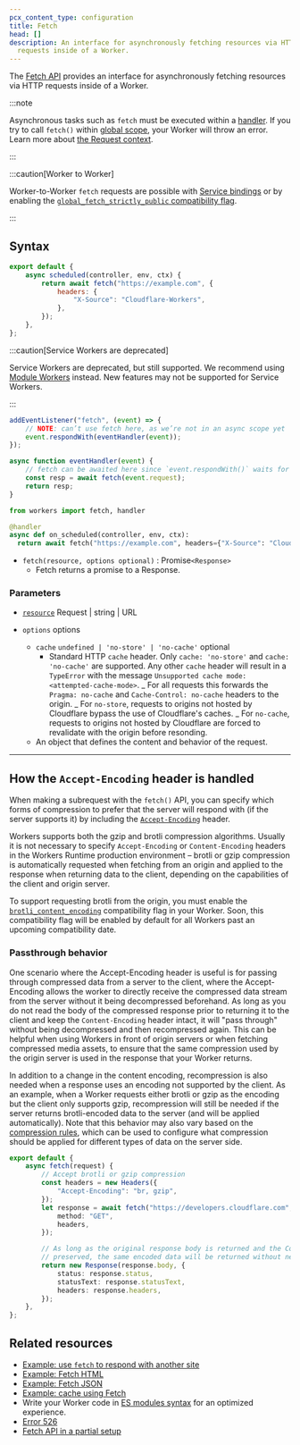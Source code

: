 ```yaml
---
pcx_content_type: configuration
title: Fetch
head: []
description: An interface for asynchronously fetching resources via HTTP
  requests inside of a Worker.
---
```



The [Fetch API](https://developer.mozilla.org/en-US/docs/Web/API/Fetch_API) provides an interface for asynchronously fetching resources via HTTP requests inside of a Worker.

:::note

Asynchronous tasks such as `fetch` must be executed within a [handler](/workers/runtime-apis/handlers/). If you try to call `fetch()` within [global scope](https://developer.mozilla.org/en-US/docs/Glossary/Global_scope), your Worker will throw an error. Learn more about [the Request context](/workers/runtime-apis/request/#the-request-context).

:::

:::caution[Worker to Worker]

Worker-to-Worker `fetch` requests are possible with [Service bindings](/workers/runtime-apis/bindings/service-bindings/) or by enabling the [`global_fetch_strictly_public` compatibility flag](/workers/configuration/compatibility-flags/#global-fetch-strictly-public).

:::

## Syntax

<Tabs> <TabItem label="Module Worker" icon="seti:javascript">

```js null {3-7}
export default {
	async scheduled(controller, env, ctx) {
		return await fetch("https://example.com", {
			headers: {
				"X-Source": "Cloudflare-Workers",
			},
		});
	},
};
```

</TabItem> <TabItem label="Service Worker" icon="seti:javascript">

:::caution[Service Workers are deprecated]

Service Workers are deprecated, but still supported. We recommend using [Module Workers](/workers/reference/migrate-to-module-workers/) instead. New features may not be supported for Service Workers.

:::

```js null {8}
addEventListener("fetch", (event) => {
	// NOTE: can’t use fetch here, as we’re not in an async scope yet
	event.respondWith(eventHandler(event));
});

async function eventHandler(event) {
	// fetch can be awaited here since `event.respondWith()` waits for the Promise it receives to settle
	const resp = await fetch(event.request);
	return resp;
}
```

</TabItem> <TabItem label="Python Worker" icon="seti:python">

```python
from workers import fetch, handler

@handler
async def on_scheduled(controller, env, ctx):
  return await fetch("https://example.com", headers={"X-Source": "Cloudflare-Workers"})
```

</TabItem></Tabs>

- <code>fetch(resource, options optional)</code> : Promise`<Response>`
  - Fetch returns a promise to a Response.

### Parameters

- [`resource`](https://developer.mozilla.org/en-US/docs/Web/API/fetch#resource) Request | string | URL

- `options` options
  - `cache` `undefined | 'no-store' | 'no-cache'` optional
    - Standard HTTP `cache` header. Only `cache: 'no-store'` and `cache: 'no-cache'` are supported.
      Any other `cache` header will result in a `TypeError` with the message `Unsupported cache mode: <attempted-cache-mode>`.
      _ For all requests this forwards the `Pragma: no-cache` and `Cache-Control: no-cache` headers to the origin.
      _ For `no-store`, requests to origins not hosted by Cloudflare bypass the use of Cloudflare's caches.
      \_ For `no-cache`, requests to origins not hosted by Cloudflare are forced to revalidate with
      the origin before resonding.
  - An object that defines the content and behavior of the request.

---

## How the `Accept-Encoding` header is handled

When making a subrequest with the `fetch()` API, you can specify which forms of compression to prefer that the server will respond with (if the server supports it) by including the [`Accept-Encoding`](https://developer.mozilla.org/en-US/docs/Web/HTTP/Reference/Headers/Accept-Encoding) header.

Workers supports both the gzip and brotli compression algorithms. Usually it is not necessary to specify `Accept-Encoding` or `Content-Encoding` headers in the Workers Runtime production environment – brotli or gzip compression is automatically requested when fetching from an origin and applied to the response when returning data to the client, depending on the capabilities of the client and origin server.

To support requesting brotli from the origin, you must enable the [`brotli_content_encoding`](/workers/configuration/compatibility-flags/#brotli-content-encoding-support) compatibility flag in your Worker. Soon, this compatibility flag will be enabled by default for all Workers past an upcoming compatibility date.

### Passthrough behavior

One scenario where the Accept-Encoding header is useful is for passing through compressed data from a server to the client, where the Accept-Encoding allows the worker to directly receive the compressed data stream from the server without it being decompressed beforehand. As long as you do not read the body of the compressed response prior to returning it to the client and keep the `Content-Encoding` header intact, it will "pass through" without being decompressed and then recompressed again. This can be helpful when using Workers in front of origin servers or when fetching compressed media assets, to ensure that the same compression used by the origin server is used in the response that your Worker returns.

In addition to a change in the content encoding, recompression is also needed when a response uses an encoding not supported by the client. As an example, when a Worker requests either brotli or gzip as the encoding but the client only supports gzip, recompression will still be needed if the server returns brotli-encoded data to the server (and will be applied automatically). Note that this behavior may also vary based on the [compression rules](/rules/compression-rules/), which can be used to configure what compression should be applied for different types of data on the server side.

```typescript
export default {
	async fetch(request) {
		// Accept brotli or gzip compression
		const headers = new Headers({
			"Accept-Encoding": "br, gzip",
		});
		let response = await fetch("https://developers.cloudflare.com", {
			method: "GET",
			headers,
		});

		// As long as the original response body is returned and the Content-Encoding header is
		// preserved, the same encoded data will be returned without needing to be compressed again.
		return new Response(response.body, {
			status: response.status,
			statusText: response.statusText,
			headers: response.headers,
		});
	},
};
```

## Related resources

- [Example: use `fetch` to respond with another site](/workers/examples/respond-with-another-site/)
- [Example: Fetch HTML](/workers/examples/fetch-html/)
- [Example: Fetch JSON](/workers/examples/fetch-json/)
- [Example: cache using Fetch](/workers/examples/cache-using-fetch/)
- Write your Worker code in [ES modules syntax](/workers/reference/migrate-to-module-workers/) for an optimized experience.
- [Error 526](/support/troubleshooting/http-status-codes/cloudflare-5xx-errors/error-526/#error-526-in-the-workers-context)
- [Fetch API in a partial setup](/workers/platform/known-issues/#fetch-api-in-cname-setup)
